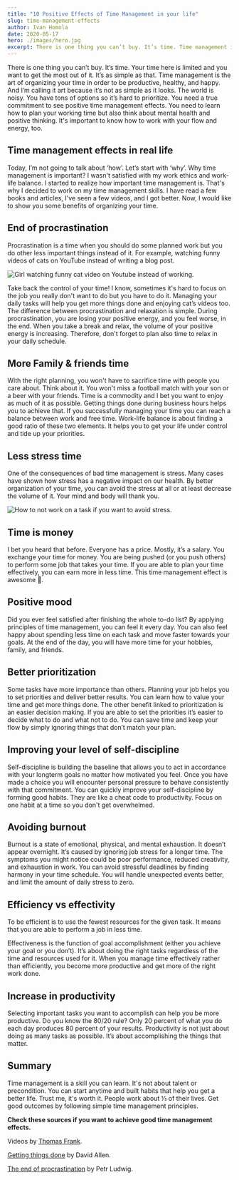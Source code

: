 ```yaml
---
title: "10 Positive Effects of Time Management in your life"
slug: time-management-effects
author: Ivan Homola
date: 2020-05-17
hero: ./images/hero.jpg
excerpt: There is one thing you can’t buy. It’s time. Time management is the art of organizing your time in order to be productive, healthy, and happy.
---
```


There is one thing you can’t buy. It’s time. Your time here is limited and you want to get the most out of it. It’s as simple as that. Time management is the art of organizing your time in order to be productive, healthy, and happy. And I’m calling it art because it’s not as simple as it looks. The world is noisy. You have tons of options so it’s hard to prioritize. You need a true commitment to see positive time management effects. You need to learn how to plan your working time but also think about mental health and positive thinking. It's important to know how to work with your flow and energy, too.

## Time management effects in real life

Today, I’m not going to talk about ‘how’. Let’s start with ‘why’. Why time management is important? I wasn't satisfied with my work ethics and work-life balance. I started to realize how important time management is. That's why I decided to work on my time management skills. I have read a few books and articles, I've seen a few videos, and I got better. Now, I would like to show you some benefits of organizing your time.

## End of procrastination

Procrastination is a time when you should do some planned work but you do other less important things instead of it. For example, watching funny videos of cats on YouTube instead of writing a blog post.

![Girl watching funny cat video on Youtube instead of working.](./images/procrastination.webp)

Take back the control of your time! I know, sometimes it's hard to focus on the job you really don't want to do but you have to do it. Managing your daily tasks will help you get more things done and enjoying cat’s videos too. The difference between procrastination and relaxation is simple. During procrastination, you are losing your positive energy, and you feel worse, in the end. When you take a break and relax, the volume of your positive energy is increasing. Therefore, don't forget to plan also time to relax in your daily schedule.

## More Family & friends time

With the right planning, you won't have to sacrifice time with people you care about. Think about it. You won't miss a football match with your son or a beer with your friends. Time is a commodity and I bet you want to enjoy as much of it as possible. Getting things done during business hours helps you to achieve that. If you successfully managing your time you can reach a balance between work and free time. Work-life balance is about finding a good ratio of these two elements. It helps you to get your life under control and tide up your priorities.

## Less stress time

One of the consequences of bad time management is stress. Many cases have shown how stress has a negative impact on our health. By better organization of your time, you can avoid the stress at all or at least decrease the volume of it. Your mind and body will thank you.

![How to not work on a task if you want to avoid stress.](./images/deadline.png)

## Time is money

I bet you heard that before. Everyone has a price. Mostly, it’s a salary. You exchange your time for money. You are being pushed (or you push others) to perform some job that takes your time. If you are able to plan your time effectively, you can earn more in less time. This time management effect is awesome 🤑.

## Positive mood

Did you ever feel satisfied after finishing the whole to-do list? By applying principles of time management, you can feel it every day. You can also feel happy about spending less time on each task and move faster towards your goals. At the end of the day, you will have more time for your hobbies, family, and friends.

## Better prioritization

Some tasks have more importance than others. Planning your job helps you to set priorities and deliver better results. You can learn how to value your time and get more things done. The other benefit linked to prioritization is an easier decision making. If you are able to set the priorities it’s easier to decide what to do and what not to do. You can save time and keep your flow by simply ignoring things that don’t match your plan.

## Improving your level of self-discipline

Self-discipline is building the baseline that allows you to act in accordance with your longterm goals no matter how motivated you feel. Once you have made a choice you will encounter personal pressure to behave consistently with that commitment. You can quickly improve your self-discipline by forming good habits. They are like a cheat code to productivity. Focus on one habit at a time so you don't get overwhelmed.

## Avoiding burnout

Burnout is a state of emotional, physical, and mental exhaustion. It doesn’t appear overnight. It’s caused by ignoring job stress for a longer time. The symptoms you might notice could be poor performance, reduced creativity, and exhaustion in work. You can avoid stressful deadlines by finding harmony in your time schedule. You will handle unexpected events better, and limit the amount of daily stress to zero.

## Efficiency vs effectivity

To be efficient is to use the fewest resources for the given task. It means that you are able to perform a job in less time.

Effectiveness is the function of goal accomplishment (either you achieve your goal or you don’t). It’s about doing the right tasks regardless of the time and resources used for it. When you manage time effectively rather than efficiently, you become more productive and get more of the right work done.

## Increase in productivity

Selecting important tasks you want to accomplish can help you be more productive. Do you know the 80/20 rule? Only 20 percent of what you do each day produces 80 percent of your results. Productivity is not just about doing as many tasks as possible. It’s about accomplishing the things that matter.

## Summary

Time management is a skill you can learn. It's not about talent or precondition. You can start anytime and built habits that help you get a better life. Trust me, it's worth it. People work about ⅓ of their lives. Get good outcomes by following simple time management principles.

**Check these sources if you want to achieve good time management effects.**

Videos by [](https://www.youtube.com/channel/UCG-KntY7aVnIGXYEBQvmBAQ)[Thomas Frank](https://www.youtube.com/channel/UCG-KntY7aVnIGXYEBQvmBAQ).

[Getting things done](https://gettingthingsdone.com/) by David Allen.

[The end of procrastination](https://procrastination.com/) by Petr Ludwig.

